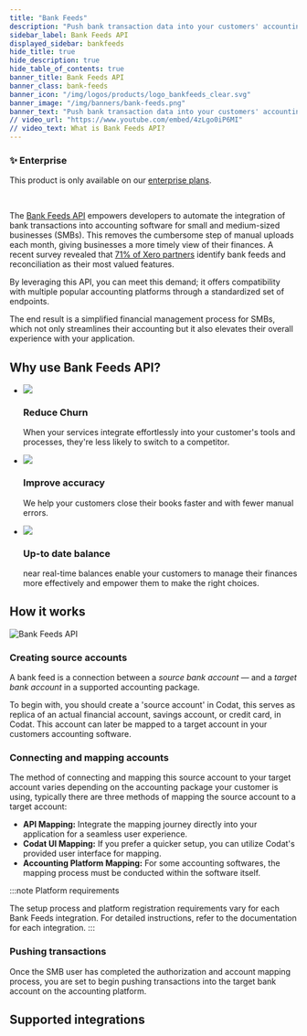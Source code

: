 ```yaml
---
title: "Bank Feeds"
description: "Push bank transaction data into your customers' accounting platforms with an automated feed."
sidebar_label: Bank Feeds API
displayed_sidebar: bankfeeds
hide_title: true
hide_description: true
hide_table_of_contents: true
banner_title: Bank Feeds API
banner_class: bank-feeds
banner_icon: "/img/logos/products/logo_bankfeeds_clear.svg"
banner_image: "/img/banners/bank-feeds.png"
banner_text: "Push bank transaction data into your customers' accounting platforms with an automated feed."
// video_url: "https://www.youtube.com/embed/4zLgo0iP6MI"
// video_text: What is Bank Feeds API?
---
```



<SocialImages imgSrc="/img/old/fd21af0-codat_whitepaper_accounting-automation_diagram_B.png"/>

<div className="card">
  <h3>✨ Enterprise</h3>

  <p>This product is only available on our <a href="/configure/create-account">enterprise plans</a>.</p>

</div>

<br/>

The [Bank Feeds API](/bank-feeds-api#/) empowers developers to automate the integration of bank transactions into accounting software for small and medium-sized businesses (SMBs). This removes the cumbersome step of manual uploads each month, giving businesses a more timely view of their finances. A recent survey revealed that [71% of Xero partners](https://www.xero.com/blog/2019/01/new-bank-feeds-process/) identify bank feeds and reconciliation as their most valued features.

By leveraging this API, you can meet this demand; it offers compatibility with multiple popular accounting platforms through a standardized set of endpoints. 

The end result is a simplified financial management process for SMBs, which not only streamlines their accounting but it also elevates their overall experience with your application.

## Why use Bank Feeds API?

<ul className="card-container col-3">
  <li className="card">
    <div class="header">
      <img
        src="/img/wp-icons/copy-feature-bullet.svg"
        class="mini-icon"
      />
      <h3>Reduce Churn</h3>
    </div>
    <p>
      When your services integrate effortlessly into your customer's tools and processes, they're less likely to switch to a competitor.
    </p>
  </li>
  <li className="card">
    <div class="header">
      <img
        src="/img/wp-icons/copy-feature-bullet.svg"
        class="mini-icon"
      />
      <h3>Improve accuracy</h3>
    </div>
    <p>
      We help your customers close their books faster and with fewer manual errors.
    </p>
  </li>
    <li className="card">
    <div class="header">
      <img
        src="/img/wp-icons/copy-feature-bullet.svg"
        class="mini-icon"
      />
      <h3>Up-to date balance</h3>
    </div>
    <p>
      near real-time balances enable your customers to manage their finances more effectively and empower them to make the right choices.
    </p>
  </li> 
</ul>

## How it works

![Bank Feeds API](/img/old/fd21af0-codat_whitepaper_accounting-automation_diagram_B.png)

### Creating source accounts
A bank feed is a connection between a _source bank account_ — and a _target bank account_ in a supported accounting package. 

To begin with, you should create a 'source account' in Codat, this serves as replica of an actual financial account, savings account, or credit card, in Codat. This account can later be mapped to a target account in your customers accounting software.

### Connecting and mapping accounts
The method of connecting and mapping this source account to your target account varies depending on the accounting package your customer is using, typically there are three methods of mapping the source account to a target account:
- **API Mapping:** Integrate the mapping journey directly into your application for a seamless user experience.
- **Codat UI Mapping:** If you prefer a quicker setup, you can utilize Codat's provided user interface for mapping.
- **Accounting Platform Mapping:** For some accounting softwares, the mapping process must be conducted within the software itself.

:::note Platform requirements

The setup process and platform registration requirements vary for each Bank Feeds integration. For detailed instructions, refer to the documentation for each integration.
:::

### Pushing transactions
Once the SMB user has completed the authorization and account mapping process, you are set to begin pushing transactions into the target bank account on the accounting platform. 

## Supported integrations
<br/>

<IntegrationsList integrations={bankfeedsIntegrations}/>



